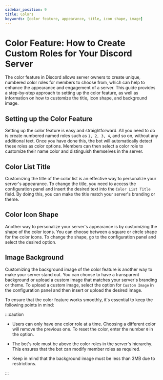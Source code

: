 ```yaml
---
sidebar_position: 9
title: Colors
keywords: [color feature, appearance, title, icon shape, image] 
---
```


# Color Feature: How to Create Custom Roles for Your Discord Server

The color feature in Discord allows server owners to create unique, numbered color roles for members to choose from, which can help to enhance the appearance and engagement of a server. This guide provides a step-by-step approach to setting up the color feature, as well as information on how to customize the title, icon shape, and background image.

## Setting up the Color Feature

Setting up the color feature is easy and straightforward. All you need to do is create numbered named roles such as `1, 2, 3, 4`, and so on, without any additional text. Once you have done this, the bot will automatically detect these roles as color options. Members can then select a color role to customize their name color and distinguish themselves in the server.

## Color List Title 

Customizing the title of the color list is an effective way to personalize your server's appearance. To change the title, you need to access the configuration panel and insert the desired text into the `Color List Title` field. By doing this, you can make the title match your server's branding or theme.

## Color Icon Shape

Another way to personalize your server's appearance is by customizing the shape of the color icons. You can choose between a square or circle shape for the color icons. To change the shape, go to the configuration panel and select the desired option.

## Image Background

Customizing the background image of the color feature is another way to make your server stand out. You can choose to have a transparent background or upload a custom image that matches your server's branding or theme. To upload a custom image, select the option for `Custom Image` in the configuration panel and then insert or upload the desired image. 

To ensure that the color feature works smoothly, it's essential to keep the following points in mind:

:::caution

- Users can only have one color role at a time. Choosing a different color will remove the previous one. To reset the color, enter the number `0` in the option.

- The bot's role must be above the color roles in the server's hierarchy. This ensures that the bot can modify member roles as required.

- Keep in mind that the background image must be less than 3MB due to restrictions.

:::
